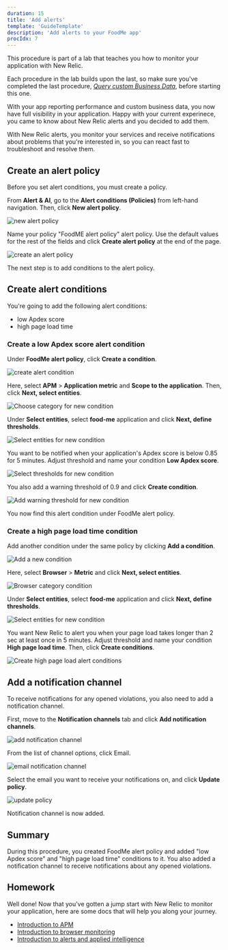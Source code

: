 ```yaml
---
duration: 15
title: 'Add alerts'
template: 'GuideTemplate'
description: 'Add alerts to your FoodMe app'
procIdx: 7
---
```


<Callout variant="course" title="lab">

This procedure is part of a lab that teaches you how to monitor your application with New Relic.

Each procedure in the lab builds upon the last, so make sure you've completed the last procedure, [_Query custom Business Data_](/collect-data/monitor-your-application/query-custom-data), before starting this one.

</Callout>

With your app reporting performance and custom business data, you now have full visibility in your application. Happy with your current experinece, you came to know about New Relic alerts and you decided to add them. 

With New Relic alerts, you monitor your services and receive notifications about problems that you're interested in, so you can react fast to troubleshoot and resolve them.

## Create an alert policy

Before you set alert conditions, you must create a policy. 

From **Alert & AI**, go to the **Alert conditions (Policies)** from left-hand navigation. Then, click **New alert policy**.

![new alert policy](../../../images/foodme/new-alert-policy.png)

Name your policy "FoodME alert policy" alert policy. Use the default values for the rest of the fields and click **Create alert policy** at the end of the page.

![create an alert policy](../../../images/foodme/create-alert-policy.png)

The next step is to add conditions to the alert policy. 

## Create alert conditions

You're going to add the following alert conditions:
- low Apdex score
- high page load time

### Create a low Apdex score alert condition

Under **FoodMe alert policy**, click **Create a condition**.

![create alert condition](../../../images/foodme/create-a-condition.png)

Here, select **APM** > **Application metric** and **Scope to the application**. Then, click **Next, select entities**.

![Choose category for new condition](../../../images/foodme/new-condition-category.png)

Under **Select entities**, select **food-me** application and click **Next, define thresholds**.

![Select entities for new condition](../../../images/foodme/select-entities.png)

You want to be notified when your application's Apdex score is below 0.85 for 5 minutes. Adjust threshold and name your condition **Low Apdex score**.

![Select thresholds for new condition](../../../images/foodme/critical-threshold.png)

You also add a warning threshold of 0.9 and click **Create condition**. 

![Add warning threshold for new condition](../../../images/foodme/add-warning-threshold.png)

You now find this alert condition under FoodMe alert policy. 

### Create a high page load time condition 

Add another condition under the same policy by clicking **Add a condition**.

![Add a new condition](../../../images/foodme/add-another-condition.png)

Here, select **Browser** > **Metric** and click **Next, select entities**.

![Browser category condition](../../../images/foodme/categorize-browser.png)

Under **Select entities**, select **food-me** application and click **Next, define thresholds**.

![Select entities for new condition](../../../images/foodme/choose-entities.png)

You want New Relic to alert you when your page load takes longer than 2 sec at least once in 5 minutes. 
Adjust threshold and name your condition **High page load time**. Then, click **Create conditions**.

![Create high page load alert conditions](../../../images/foodme/high-page-load-condition.png)

## Add a notification channel

To receive notifications for any opened violations, you also need to add a notification channel. 

First, move to the **Notification channels** tab and click **Add notification channels**.

![add notification channel](../../../images/foodme/add-notification-channel.png)

From the list of channel options, click Email.

![email notification channel](../../../images/foodme/email-notification-channel.png)

Select the email you want to receive your notifications on, and click **Update policy**.

![update policy](../../../images/foodme/update-policy.png)

Notification channel is now added.

## Summary

During this procedure, you created FoodMe alert policy and added "low Apdex score" and "high page load time" conditions to it. You also added a notification channel to receive notifications about any opened violations.

## Homework

Well done! Now that you've gotten a jump start with New Relic to monitor your application, here are some docs that will help you along your journey.
- [Introduction to APM](https://docs.newrelic.com/docs/apm/new-relic-apm/getting-started/introduction-apm)
- [Introduction to browser monitoring](https://docs.newrelic.com/docs/browser/browser-monitoring/getting-started/introduction-browser-monitoring)
- [Introduction to alerts and applied intelligence](https://docs.newrelic.com/docs/alerts-applied-intelligence/overview)